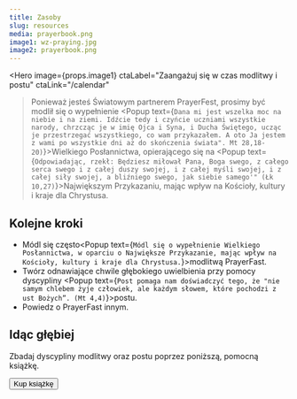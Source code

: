 ```yaml
---
title: Zasoby
slug: resources
media: prayerbook.png
image1: wz-praying.jpg
image2: prayerbook.png
---
```

<Hero
  image={props.image1}
  ctaLabel="Zaangażuj się w czas modlitwy i postu"
  ctaLink="/calendar"
>Ponieważ jesteś Światowym partnerem PrayerFest, prosimy być modlił się o wypełnienie <Popup text={`Dana mi jest wszelka moc na niebie i na ziemi. Idźcie tedy i czyńcie uczniami wszystkie narody, chrzcząc je w imię Ojca i Syna, i Ducha Świętego, ucząc je przestrzegać wszystkiego, co wam przykazałem. A oto Ja jestem z wami po wszystkie dni aż do skończenia świata". Mt 28,18-20)`}>Wielkiego Posłannictwa</Popup>, opierającego się na <Popup text={`Odpowiadając, rzekł: Będziesz miłował Pana, Boga swego, z całego serca swego i z całej duszy swojej, i z całej myśli swojej, i z całej siły swojej, a bliźniego swego, jak siebie samego'" (Łk 10,27)`}>Największym Przykazaniu</Popup>, mając wpływ na Kościoły, kultury i kraje dla Chrystusa.
</Hero>

<Row cols="2" className="md:grid-cols-2 text-white">

<Callout background="accent">

## Kolejne kroki

- Módl się często<Popup text={`Módl się o wypełnienie Wielkiego Posłannictwa, w oparciu o Największe Przykazanie, mając wpływ na Kościoły, kultury i kraje dla Chrystusa.`}>modlitwą PrayerFast</Popup>.
- Twórz odnawiające chwile głębokiego uwielbienia przy pomocy dyscypliny <Popup text={`Post pomaga nam doświadczyć tego, że "nie samym chlebem żyje człowiek, ale każdym słowem, które pochodzi z ust Bożych”. (Mt 4,4)`}>postu.</Popup>
- Powiedz o PrayerFast innym.

<SocialShare />

</Callout>

<Callout background="secondary">

## Idąc głębiej

<ImageCard image={props.image2}>

Zbadaj dyscypliny modlitwy oraz postu poprzez poniższą, pomocną książkę.

<Button to="https://www.amazon.com/Prayer-Fasting-Moving-Spirit-Churches/dp/1949921425/ref=sr_1_2?crid=HYWZMUFTN37P&keywords=prayer+and+fasting&qid=1658952220&sprefix=prayer+and+fasting%2Caps%2C96&sr=8-2">Kup książkę</Button>

</ImageCard>

</Callout>

</Row>

